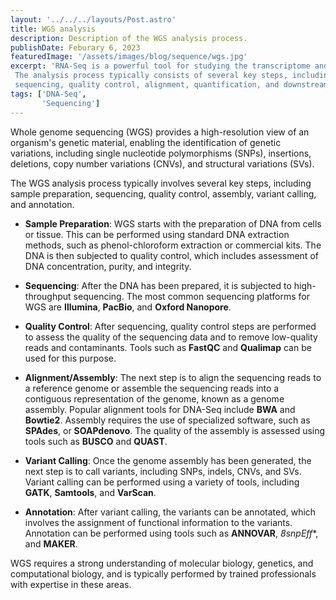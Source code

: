 ```yaml
---
layout: '../../../layouts/Post.astro'
title: WGS analysis
description: Description of the WGS analysis process.
publishDate: Feburary 6, 2023
featuredImage: '/assets/images/blog/sequence/wgs.jpg'
excerpt: 'RNA-Seq is a powerful tool for studying the transcriptome and investigating gene expression.
 The analysis process typically consists of several key steps, including sample preparation, 
 sequencing, quality control, alignment, quantification, and downstream analysis, which only process one type of data.' 
tags: ['DNA-Seq', 
       'Sequencing']
---
```


Whole genome sequencing (WGS)  provides a high-resolution view of an organism's genetic material, 
enabling the identification of genetic variations, including single nucleotide polymorphisms (SNPs),
 insertions, deletions, copy number variations (CNVs), and structural variations (SVs).

The WGS analysis process typically involves several key steps, including sample preparation, 
sequencing, quality control, assembly, variant calling, and annotation.

- **Sample Preparation**: WGS starts with the preparation of DNA from cells or tissue. This can be
 performed using standard DNA extraction methods, such as phenol-chloroform extraction or commercial
  kits. The DNA is then subjected to quality control, which includes assessment of DNA concentration,
   purity, and integrity. 

- **Sequencing**: After the DNA has been prepared, it is subjected to high-throughput sequencing. 
The most common sequencing platforms for WGS are **Illumina**, **PacBio**, and **Oxford Nanopore**. 

- **Quality Control**: After sequencing, quality control steps are performed to assess the quality 
of the sequencing data and to remove low-quality reads and contaminants. Tools such as **FastQC**
and **Qualimap** can be used for this purpose.  

- **Alignment/Assembly**: The next step is to align the sequencing reads to a reference genome or 
assemble the sequencing reads into a contiguous representation of the 
genome, known as a genome assembly. Popular alignment tools for DNA-Seq include **BWA** and **Bowtie2**. 
Assembly requires the use of specialized software, such as **SPAdes**,
or **SOAPdenovo**. The quality of the assembly is assessed using tools such as **BUSCO** and **QUAST**. 

- **Variant Calling**: Once the genome assembly has been generated, the next step is to call variants, 
including SNPs, indels, CNVs, and SVs. Variant calling can be performed using a variety of tools, 
including **GATK**, **Samtools**, and **VarScan**. 

- **Annotation**: After variant calling, the variants can be annotated, which involves the assignment of 
functional information to the variants. Annotation can be performed using tools such as **ANNOVAR**, 
*8snpEff**, and **MAKER**. 

WGS requires a strong understanding of molecular biology, genetics, and computational biology, 
and is typically performed by trained professionals with expertise in these areas.

